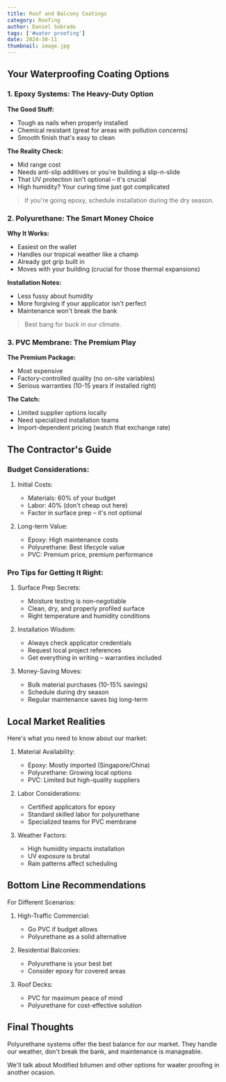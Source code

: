 ```yaml
---
title: Roof and Balcony Coatings
category: Roofing
author: Daniel Sobrado
tags: ['#water proofing']
date: 2024-30-11
thumbnail: image.jpg
---
```


## Your Waterproofing Coating Options

### 1. Epoxy Systems: The Heavy-Duty Option

**The Good Stuff:**
- Tough as nails when properly installed
- Chemical resistant (great for areas with pollution concerns)
- Smooth finish that's easy to clean

**The Reality Check:**
- Mid range cost
- Needs anti-slip additives or you're building a slip-n-slide
- That UV protection isn't optional – it's crucial
- High humidity? Your curing time just got complicated

> If you're going epoxy, schedule installation during the dry season.

### 2. **Polyurethane**: The Smart Money Choice

**Why It Works:**
- Easiest on the wallet
- Handles our tropical weather like a champ
- Already got grip built in
- Moves with your building (crucial for those thermal expansions)

**Installation Notes:**
- Less fussy about humidity
- More forgiving if your applicator isn't perfect
- Maintenance won't break the bank

> Best bang for buck in our climate.

### 3. PVC Membrane: The Premium Play

**The Premium Package:**
- Most expensive
- Factory-controlled quality (no on-site variables)
- Serious warranties (10-15 years if installed right)

**The Catch:**
- Limited supplier options locally
- Need specialized installation teams
- Import-dependent pricing (watch that exchange rate)

## The Contractor's Guide

### Budget Considerations:
1. Initial Costs:
   - Materials: 60% of your budget
   - Labor: 40% (don't cheap out here)
   - Factor in surface prep – it's not optional

2. Long-term Value:
   - Epoxy: High maintenance costs
   - Polyurethane: Best lifecycle value
   - PVC: Premium price, premium performance

### Pro Tips for Getting It Right:

1. Surface Prep Secrets:
   - Moisture testing is non-negotiable
   - Clean, dry, and properly profiled surface
   - Right temperature and humidity conditions

2. Installation Wisdom:
   - Always check applicator credentials
   - Request local project references
   - Get everything in writing – warranties included

3. Money-Saving Moves:
   - Bulk material purchases (10-15% savings)
   - Schedule during dry season
   - Regular maintenance saves big long-term

## Local Market Realities

Here's what you need to know about our market:

1. Material Availability:
   - Epoxy: Mostly imported (Singapore/China)
   - Polyurethane: Growing local options
   - PVC: Limited but high-quality suppliers

2. Labor Considerations:
   - Certified applicators for epoxy
   - Standard skilled labor for polyurethane
   - Specialized teams for PVC membrane

3. Weather Factors:
   - High humidity impacts installation
   - UV exposure is brutal
   - Rain patterns affect scheduling

## Bottom Line Recommendations

For Different Scenarios:

1. High-Traffic Commercial:
   - Go PVC if budget allows
   - Polyurethane as a solid alternative

2. Residential Balconies:
   - Polyurethane is your best bet
   - Consider epoxy for covered areas

3. Roof Decks:
   - PVC for maximum peace of mind
   - Polyurethane for cost-effective solution

## Final Thoughts

Polyurethane systems offer the best balance for our market. They handle our weather, don't break the bank, and maintenance is manageable.

We'll talk about Modified bitumen and other options for waater proofing in another ocasion.